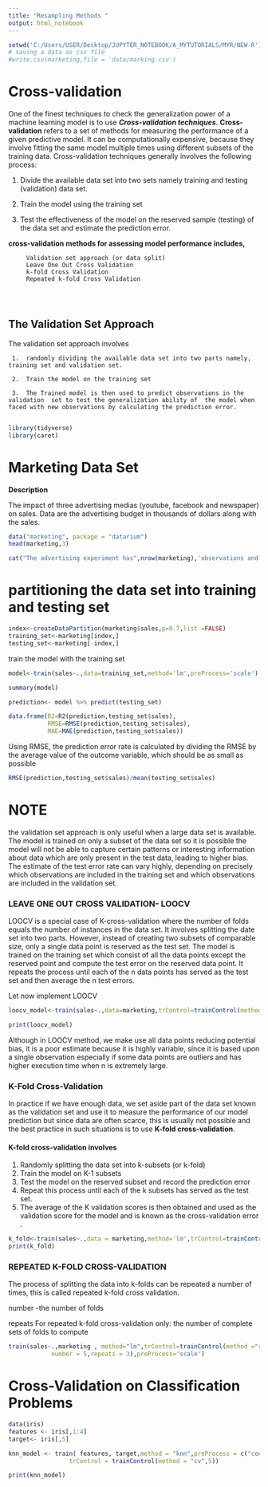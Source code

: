 ---
title: "Resampling Methods "
output: html_notebook
---

```{r}
setwd('C:/Users/USER/Desktop/JUPYTER_NOTEBOOK/A_MYTUTORIALS/MYR/NEW-R')
# saving a data as csv file
#write.csv(marketing,file = 'data/marking.csv')
```


# Cross-validation


One of the finest techniques to check the generalization power of a machine learning model is to use ***Cross-validation techniques***. **Cross-validation** refers to a set of methods for measuring the performance of a given predictive model. It can be computationally expensive, because they involve fitting the same model multiple times using different subsets of the training data. Cross-validation techniques generally involves the following process:

1.  Divide the available data set into two sets namely training and testing (validation) data set.

2.  Train the model using the training set

3.  Test the effectiveness of the model on the reserved sample (testing) of the data set and estimate the prediction error.

**cross-validation methods for assessing model performance includes,**

         Validation set approach (or data split)
         Leave One Out Cross Validation
         k-fold Cross Validation
         Repeated k-fold Cross Validation
         
         
         
## The Validation Set Approach
The validation set approach involves

     1.  randomly dividing the available data set into two parts namely,  training set and validation set.

     2.  Train the model on the training set

     3.  The Trained model is then used to predict observations in the validation  set to test the generalization ability of  the model when faced with new observations by calculating the prediction error.
       
```{r}
library(tidyverse)
library(caret)
```
# Marketing Data Set

**Description**

The impact of three advertising medias (youtube, facebook and newspaper) on sales. Data are the advertising budget in thousands of dollars along with the sales.

```{r}
data("marketing", package = "datarium")
head(marketing,3)
```

```{r}
cat("The advertising experiment has",nrow(marketing),'observations and',ncol(marketing),'features')

```
# partitioning the data set into training and testing set

```{R}
index<-createDataPartition(marketing$sales,p=0.7,list =FALSE)
training_set<-marketing[index,]
testing_set<-marketing[-index,]
```

train the model with the training set
```{r}
model<-train(sales~.,data=training_set,method='lm',preProcess='scale')
```

```{r}
summary(model)
```

```{r}
prediction<- model %>% predict(testing_set)
```

```{r}

data.frame(R2=R2(prediction,testing_set$sales),
           RMSE=RMSE(prediction,testing_set$sales),
           MAE=MAE(prediction,testing_set$sales))

```


Using RMSE, the prediction error rate is calculated by dividing the RMSE by the average value of the outcome variable, which should be as small as possible

```{r}

RMSE(prediction,testing_set$sales)/mean(testing_set$sales)

```

# NOTE

the validation set approach is only useful when a large data set is available. The model is trained on only a subset of the data set so it is possible the model will not be able to capture certain patterns or interesting information about data which are only present in the test data, leading to higher bias. The estimate of the test error rate can vary highly, depending on precisely which observations are included in the training set and which observations are included in the validation set.



<h3><b> LEAVE ONE OUT CROSS VALIDATION- LOOCV</b></h3>

LOOCV is a special case of K-cross-validation where the number of folds equals the number of instances in the data set. It involves splitting the date set into two parts. However, instead of creating two subsets of comparable size, only a single data point is reserved as the test set.
The model is trained on the training set which consist of all the data points except the reserved point and compute the test error on the reserved data point. It repeats the process until each of the n data points has served as the test set and then average the n test errors.


<p>Let now implement LOOCV</p>

```{r}

loocv_model<-train(sales~.,data=marketing,trControl=trainControl(method = 'LOOCV'),method='lm',preProcess='scale')
```



```{r}
print(loocv_model)
```


Although in LOOCV method, we make use all data points reducing potential bias, it is a poor estimate because it is highly variable, since it is based upon a single observation especially if some data points are outliers and has higher execution time when n is extremely large.



<h3><b> K-Fold Cross-Validation</b></h3>

In practice if we have enough data, we set aside part of the data set known as the validation set and use it to measure the performance of our model prediction but since data are often scarce, this is usually not possible and the best practice in such situations is to use **K-fold cross-validation**.

<h4><b>K-fold cross-validation involves</b></h4>

1.  Randomly splitting the data set into k-subsets (or k-fold)
2. Train the model on K-1  subsets
3. Test the model on the reserved subset and record the prediction error
4. Repeat this process until each of the k subsets has served as the test set.
5. The average of the K validation scores is then obtained and used as the validation score for the model and is known as the cross-validation error .

```{r}

k_fold<-train(sales~.,data = marketing,method='lm',trControl=trainControl(method = 'cv',number = 5),preProcess='scale')
print(k_fold)
```

<h3><b>  REPEATED K-FOLD CROSS-VALIDATION</b></h3>

The process of splitting the data into k-folds can be repeated a number of times, this is called repeated k-fold cross validation.

number -the number of folds

repeats	For repeated k-fold cross-validation only: the number of complete sets of folds to compute

```{r}
train(sales~.,marketing , method="lm",trControl=trainControl(method ="repeatedcv",
            number = 5,repeats = 3),preProcess='scale')
```

# Cross-Validation on Classification Problems 


```{r}
data(iris)
features <- iris[,1:4]
target<- iris[,5]

knn_model <- train( features, target,method = "knn",preProcess = c("center", "scale"),
                 trControl = trainControl(method = "cv",5))
```






```{r}
print(knn_model)
```



















